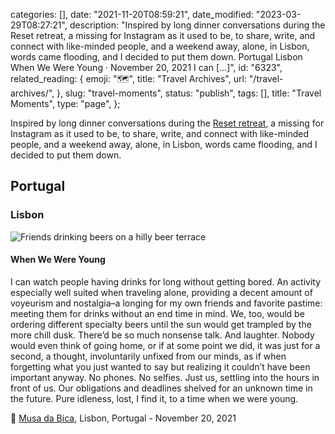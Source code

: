 
  categories: [],
  date: "2021-11-20T08:59:21",
  date_modified: "2023-03-29T08:27:21",
  description:
    "Inspired by long dinner conversations during the Reset retreat, a missing for Instagram as it used to be, to share, write, and connect with like-minded people, and a weekend away, alone, in Lisbon, words came flooding, and I decided to put them down. Portugal Lisbon When We Were Young · November 20, 2021 I can […]",
  id: "6323",
  related_reading: {
    emoji: "🗺",
    title: "Travel Archives",
    url: "/travel-archives/",
  },
  slug: "travel-moments",
  status: "publish",
  tags: [],
  title: "Travel Moments",
  type: "page",
};


Inspired by long dinner conversations during the [Reset retreat](/posts/the-making-of-slow-retreats/), a missing for Instagram as it used to be, to share, write, and connect with like-minded people, and a weekend away, alone, in Lisbon, words came flooding, and I decided to put them down.

## Portugal

### Lisbon

![Friends drinking beers on a hilly beer terrace](/pages/portugal_lisbon_musa_da_bica.jpeg)

#### When We Were Young

I can watch people having drinks for long without getting bored. An activity especially well suited when traveling alone, providing a decent amount of voyeurism and nostalgia–a longing for my own friends and favorite pastime: meeting them for drinks without an end time in mind. We, too, would be ordering different specialty beers until the sun would get trampled by the more chill dusk. There’d be so much nonsense talk. And laughter. Nobody would even think of going home, or if at some point we did, it was just for a second, a thought, involuntarily unfixed from our minds, as if when forgetting what you just wanted to say but realizing it couldn’t have been important anyway. No phones. No selfies. Just us, settling into the hours in front of us. Our obligations and deadlines shelved for an unknown time in the future. Pure idleness, lost, I find it, to a time when we were young.

📌 [Musa da Bica](https://g.page/musa-da-bica?share), Lisbon, Portugal - November 20, 2021
